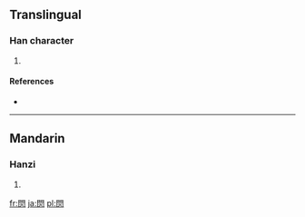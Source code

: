 ==Translingual==

===Han character===
{{Han char|rn=86|rad=火|as=08|sn=12|four=7780<sub>9</sub>|canj=日弓火 (ANF)}}

# {{defn|Han|sort=火08}}

====References====
* {{Han ref|kx=0673.150|dkj=19102|hdz=74291.020|uh=711B|ud=28955|bh=DA65|bd=55909}}

----

==Mandarin==

===Hanzi===
{{cmn-hanzi|pin=[[hǔn]] ([[hun3]]), [[lìn]] ([[lin4]])|wg=hun<sup>3</sup>, lin<sup>4</sup>}}

# {{defn|lang=cmn|sort=火08}}

[[fr:焛]]
[[ja:焛]]
[[pl:焛]]